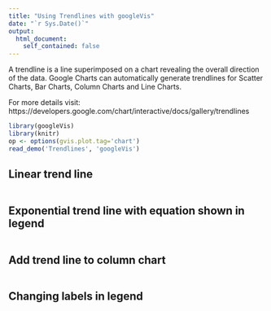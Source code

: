 ```yaml
---
title: "Using Trendlines with googleVis"
date: "`r Sys.Date()`"
output:
  html_document:
    self_contained: false
---
```


<!--
%\VignetteEngine{knitr::knitr}
%\VignetteIndexEntry{Using Trendlines with googleVis}
-->


A trendline is a line superimposed on a chart revealing the overall 
direction of the data. Google Charts can automatically generate 
trendlines for Scatter Charts, Bar Charts, Column Charts and Line Charts.

For more details visit: 
https://developers.google.com/chart/interactive/docs/gallery/trendlines

```r
library(googleVis)
library(knitr)
op <- options(gvis.plot.tag='chart')
read_demo('Trendlines', 'googleVis')
```

## Linear trend line
```r
```

## Exponential trend line with equation shown in legend
```r
```

## Add trend line to column chart
```r
```

## Changing labels in legend
```r
```
